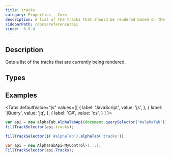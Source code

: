 ```yaml
---
title: tracks
category: Properties - Core
description: A list of the tracks that should be rendered based on the Score and TrackIndexes properties
sidebarPath: /docs/reference/api
since:  0.9.4
---
```



## Description
Gets a list of the tracks that are currently being rendered. 

## Types

<TypeTable>
    <TypeRow type="js" name="alphaTab.model.Track[]" />
    <TypeRow type="net" name="AlphaTab.Model.Track[]" />
</TypeTable>

## Examples

<Tabs
  defaultValue="js"
  values={[
    { label: 'JavaScript', value: 'js', },
    { label: 'jQuery', value: 'jq', },
    { label: 'C#', value: 'cs', }
  ]
}>
<TabItem value="js">

```js
var api = new alphaTab.AlphaTabApi(document.querySelector('#alphaTab'));
fillTrackSelector(api.tracks);
```

</TabItem>
<TabItem value="jq">

```js
fillTrackSelector($('#alphaTab').alphaTab('tracks'));
```

</TabItem>
<TabItem value="cs">

```csharp
var api = new AlphaTabApi<MyControl>(...);
FillTrackSelector(api.Tracks);
```

</TabItem>
</Tabs>